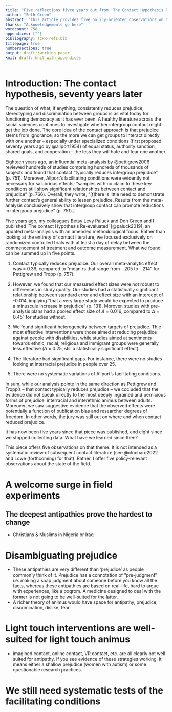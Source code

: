 ```yaml
---
title: "Five reflections fivce years out from 'The Contact Hypothesis Re-evaluated'"
author: "Seth Green"
abstract: "This article provides five policy-oriented observations on the state of contact hypothesis research five years after the publication of 'The Contact Hypothesis Re-evaluated'. I argue that that paper's overall assessment that contact 'typically works', but with significant caveats regarding ...some other stuff"
thanks: "Acknowledgements go here"
wordcount: 758
appendices: [""]
bibliography: TCHR-refs.bib
titlepage: true
numbersections: true
output: draft::working_paper
knit: draft::knit_with_appendices
---
```


# Introduction: The contact hypothesis, seventy years later

The question of what, if anything, consistently reduces prejudice, stereotyping and discrimination between groups is as vital today for functioning democracy as it has ever been. A healthy literature across the social sciences continues to investigate whether intergroup contact might get the job done. The core idea of the contact approach is that prejudice stems from ignorance, so the more we can get groups to interact directly with one another -- especially under specialized conditions (first proposed seventy years ago by @allport1954) of equal status, authority sanction, shared goals, and cooperation -- the less they will hate and fear one another.

Eighteen years ago, an influential meta-analysis by @pettigrew2006 reviewed hundreds of studies comprising hundreds of thousands of subjects and found that contact "typically reduces intergroup prejudice" (p. 751). Moreover, Allport's facilitating conditions were evidently not necessary for salubrious effects: “samples with no claim to these key conditions still show significant relationships between contact and prejudice” (p. 766). Overall, they write, “[t]here is little need to demonstrate further contact's general ability to lessen prejudice. Results from the meta-analysis conclusively show that intergroup contact can promote reductions in intergroup prejudice” (p. 751).]

Five years ago, my colleagues Betsy Levy Paluck and Don Green and I published 'The contact Hypothesis Re-evaluated' [@paluck2019], an updated meta-analysis with an amended methodological focus. Rather than looking at the entirety of contact literature, we focused exclusively on randomized controlled trials with at least a day of delay between the commencement of treatment and outcome measurement. What we found can be summed up in five points.

1.  Contact typically reduces prejudice. Our overall meta-analytic effect was = 0.39, compared to "mean rs that range from -.205 to -.214" for Pettigrew and Tropp (p. 757).

2.  However, we found that our measured effect sizes were not robust to differences in study quality. Our studies had a statistically significant relationship between standard error and effect size with an intercept of -0.014, implying "that a very large study would be expected to produce a minuscule increase in prejudice" (p. 131). Morover, studies with pre-analysis plans had a pooled effect size of $\Delta$ = 0.016, compared to $\Delta$ = 0.451 for studies without.

3.  We found significant heterogeneity between targets of prejudice. Thje most effective interventions were those aimed at reducing prejudice against people with disabilities, while studies aimed at sentiments towards ethnic, racial, religious and immigrant groups were generally less effective ($\Delta$ = 0.25, still a statistically significant effect).

4.  The literature had significant gaps. For instance, there were no studies looking at interracial prejudice in people over 25.

5.  There were no systematic variations of Allport's facilitating conditions.

In sum, while our analysis pointe in the same direction as Pettigrew and Tropp's -- that contact typically reduces prejudice -- we cocluded that the evidence did not speak directly to the most deeply ingrained and pernicious forms of prejudice: interracial and interethnic animus between adults. Moreover, we saw suggestive evidence that the observed effects were potentially a function of publication bias and researcher degrees of freedom. In other words, the jury was still out on where and when contact reduced prejudice.

It has now been five years since that piece was published, and eight since we stopped collecting data. What have we learned since then?

This piece offers five observations on that theme. It is not intended as a systematic review of subsequent contact literature (see @clochard2022 and Lowe (forthcoming) for that). Rather, I offer five policy-relevant observations about the state of the field.

# A welcome surge in field experiments

## The deepest antipathies prove the hardest to change

-   Christians & Muslims in Nigeria or Iraq

# Disambiguating prejudice

-   These antipathies are very different than 'prejudice' as people commonly think of it. Prejudice has a connotation of "pre-judgment" i.e. making a snap judgment about someone before you know all the facts, whereas these antipathies are based on real-life, hard to argue with experiences, like a pogrom. A medicine designed to deal with the former is not going to be well-suited for the latter.
-   A richer theory of animus would have space for antipathy, prejudice, discrimination, dislike, fear

# Light touch interventions are well-suited for light touch animus

-   imagined contact, online contact, VR contact, etc. are all clearly not well suited for antipathy. If you see evidence of these strategies working, it means either a shallow prejudice (women with autism) or some questionable research practices.

# We still need systematic tests of the facilitating conditions
